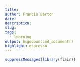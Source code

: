 ```yaml
---
title:
author: Francis Barton
date: 
description:
slug:
tags:
  - learning
output: hugodown::md_document()
highlight: espresso
---
```


```r
suppressMessages(library(flair))
```

